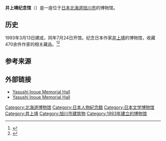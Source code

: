 {{Infobox building
| name                = 井上靖纪念馆<br>Yasushi Inoue Memorial Hall
| native_name         = 井上靖記念館
| image               = Yasushi-Inoue-Gedankstaette.jpg
| map_type            = Japan Hokkaido#Japan
| map_alt             = Location in Japan
| caption             = 
| cost                = 
| owner               = 
| address             =春光5条7丁目5-41
| location_town       = [[北海道|北海道]][[旭川市|旭川市]]
| location_country    = {{JAP}}
| coordinates         = {{coord|43.805222|N|142.363611|E|display=title,inline|format=dms|type:landmark_region:JP_scale:10000}}
| opened_date         = {{start date and age|1993|7|24}}
| inauguration_date   = 
| renovation_date     = 
| demolition_date     = 
| destruction_date    = 
| other_dimensions    = 
| floor_count         = 
| floor_area          = 
| architect           =
| architecture_firm   = 
| website =  {{homepage|url=https://www.city.asahikawa.hokkaido.jp/kurashi/329/348/359/d052823.html}}
}}
'''井上靖纪念馆'''（{{lang-en|Yasushi Inoue Memorial Hall}}）是一座位于[[日本|日本]][[北海道|北海道]][[旭川市|旭川市]]的博物馆。

==历史==
1993年3月13日建成，同年7月24日开馆。纪念日本作家[[井上靖|井上靖]]的博物馆，收藏470余件作家的相关藏品。<ref>{{cite web |url=https://www.city.asahikawa.hokkaido.jp/kurashi/329/348/359/d052823.html |script-title=ja:井上靖記念館 |trans-title=Yasushi Inoue Memorial Hall |language=ja |publisher=[[Asahikawa,_Hokkaido|Asahikawa City]] |accessdate=7 September 2019 |archive-date=2020-07-22 |archive-url=https://web.archive.org/web/20200722005943/https://www.city.asahikawa.hokkaido.jp/kurashi/329/348/359/d052823.html |dead-url=no }}</ref><ref>{{cite web |url=http://inoue.abs-tomonokai.jp/overview-en.html |title=The Yasushi Inoue Memorial Hall |publisher=Friends of the Literary Materials of Asahikawa |accessdate=7 September 2019 |archive-date=2020-02-24 |archive-url=https://web.archive.org/web/20200224235934/http://inoue.abs-tomonokai.jp/overview-en.html |dead-url=no }}</ref>

==参考来源==
{{Reflist}}

==外部链接==
{{Commons category|Yasushi Inoue Memorial Hall}}
* [http://inoue.abs-tomonokai.jp/overview-en.html Yasushi Inoue Memorial Hall]{{Wayback|url=http://inoue.abs-tomonokai.jp/overview-en.html |date=20200224235934 }}
* [https://www.city.asahikawa.hokkaido.jp/kurashi/329/348/359/d052823.html Yasushi Inoue Memorial Hall]{{Wayback|url=https://www.city.asahikawa.hokkaido.jp/kurashi/329/348/359/d052823.html |date=20200722005943 }}

{{井上靖}}
{{authority control}}
[[Category:北海道博物馆|Category:北海道博物馆]]
[[Category:日本人物紀念館|Category:日本人物紀念館]]
[[Category:日本文学博物馆|Category:日本文学博物馆]]
[[Category:井上靖|Category:井上靖]]
[[Category:旭川市建筑物|Category:旭川市建筑物]]
[[Category:1993年建立的博物馆|Category:1993年建立的博物馆]]